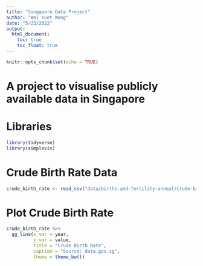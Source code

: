 ```yaml
---
title: "Singapore Data Project"
author: "Wei Yuet Wong"
date: "5/23/2022"
output:
  html_document:
    toc: true
    toc_float: true
---
```


```r
knitr::opts_chunk$set(echo = TRUE)
```
# A project to visualise publicly available data in Singapore

# Libraries

```r
library(tidyverse)
library(simplevis)
```

# Crude Birth Rate Data

```r
crude_birth_rate <- read_csv("data/births-and-fertility-annual/crude-birth-rate.csv")

```

# Plot Crude Birth Rate

```r
crude_birth_rate %>% 
  gg_line(x_var = year,
          y_var = value,
          title = "Crude Birth Rate",
          caption = "Source: data.gov.sg",
          theme = theme_bw())

```